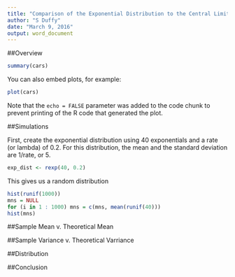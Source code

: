 ```yaml
---
title: "Comparison of the Exponential Distribution to the Central Limit Theorum"
author: "S Duffy"
date: "March 9, 2016"
output: word_document
---
```


##Overview

```r
summary(cars)
```

You can also embed plots, for example:

```r
plot(cars)
```

Note that the `echo = FALSE` parameter was added to the code chunk to prevent printing of the R code that generated the plot.

##Simulations

First, create the exponential distribution using 40 exponentials and a rate (or lambda) of 0.2. For this distribution, the mean and the standard deviation are 1/rate, or 5.
```r
exp_dist <- rexp(40, 0.2)
```

This gives us a random distribution

```r
hist(runif(1000))
mns = NULL
for (i in 1 : 1000) mns = c(mns, mean(runif(40)))
hist(mns)
```

##Sample Mean v. Theoretical Mean



##Sample Variance v. Theoretical Varriance




##Distribution




##Conclusion

